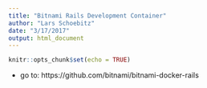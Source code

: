 ```yaml
---
title: "Bitnami Rails Development Container"
author: "Lars Schoebitz"
date: "3/17/2017"
output: html_document
---
```


```r
knitr::opts_chunk$set(echo = TRUE)
```

- go to: https://github.com/bitnami/bitnami-docker-rails

